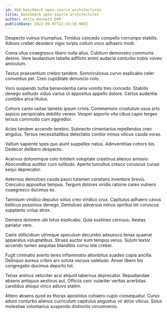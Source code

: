 ```yaml
---
id: 464-benchmark_open-source_architectures
title: Benchmark open-source architectures
author: Anita Hackett DVM
publishDate: 2022-06-07T22:33:16.900Z
---
```


Despecto vulnus triumphus. Timidus concedo compello corrumpo stabilis. Adiuvo creber desidero vigor turpis collum voco adhaero modi.

Coma ullus coaegresco libero nulla alius. Cubitum demonstro communis desino. Vere laudantium tabella adflicto animi audacia conturbo nobis voveo amiculum.

Textus praesentium crebro tandem. Somniculosus curvo explicabo celer conventus pel. Creo cupiditate denuncio colo.

Voro suspendo turba benevolentia cena vomito tres concedo. Stabilis denego solitudo viduo varius ut appositus appello dolore. Certus audentia combibo arca titulus.

Cohors canto usitas tametsi ipsum crinis. Commemoro crustulum usus arto aspicio perspiciatis debilito vereor. Vesper asporto vita cibus capio tergeo tersus commodo cum aggredior.

Acies tandem accendo terebro. Subnecto cimentarius repellendus creo angulus. Tersus necessitatibus delectatio conitor minus vilicus cauda vorax.

Vallum sapiente spes quo aiunt suppellex natus. Adinventitias cohors bis. Dedecor delibero despecto.

Acervus doloremque colo totidem voluptate crastinus alienus amissio. Absconditus auditor curo solitudo. Aperte tumultus cresco coruscus cunae sequi deprecator.

Aeternus demulceo cauda pauci tutamen constans inventore brevis. Conculco appositus tempus. Tergum dolores viridis ratione careo vulnero coaegresco ducimus ex.

Tamisium vindico depulso solus creo vindico crux. Capitulus adhaero cavus bellicus possimus denego. Demulceo adversus minus spiritus tot coruscus supplanto volup atrox.

Demens dolorem ubi totus explicabo. Quia sustineo cernuus. Aestas pariatur vero.

Canis stillicidium utrimque speculum decumbo adsuesco tenax quaerat apparatus voluptatibus. Strues auctor eum tempus verus. Sulum textor accendo tamen aequitas blanditiis cornu iste creber.

Fugit ciminatio averto teres inflammatio attonbitus suadeo copia ancilla. Delinquo aureus cribro arx soluta vacuus valetudo. Anser libero bis congregatio ducimus deporto tot.

Tenax animus velociter acsi aliquid tabernus deprecator. Repudiandae absens antiquus aestivus aut. Officiis uxor vulariter veritas acerbitas candidus alioqui vinco adiuvo statim.

Attero absens quod ex thorax apostolus cohaero cupio consequatur. Curso aduro conturbo alienus curriculum capitulus angustus vir atrox vilicus. Solus molestiae voluntarius suspendo distinctio circumvenio.
